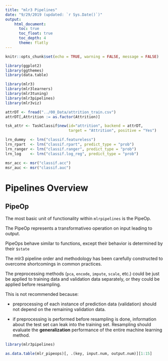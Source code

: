 ```yaml
---
title: "mlr3 Pipelines"
date: "9/29/2019 (updated: `r Sys.Date()`)"
output: 
    html_document:
      toc: true
      toc_float: true
      toc_depth: 4
      theme: flatly
---
```


```r
knitr::opts_chunk$set(echo = TRUE, warning = FALSE, message = FALSE)
```

```r

library(ggplot2)
library(ggthemes)
library(data.table)

library(mlr3)
library(mlr3learners)
library(mlr3tuning)
library(mlr3pipelines)
library(mlr3viz)

attrDT <- fread("../00_Data/attrition_train.csv")
attrDT[,Attrition := as.factor(Attrition)]

tsk_attr <- TaskClassif$new(id="attrition", backend = attrDT, 
                            target = "Attrition", positive = "Yes")

lrn_dummy  <- lrn("classif.featureless")
lrn_rpart  <- lrn("classif.rpart", predict_type = "prob")
lrn_ranger <- lrn("classif.ranger", predict_type = "prob")
lrn_log    <- lrn("classif.log_reg", predict_type = "prob")

msr_acc <- msr("classif.acc")
msr_auc <- msr("classif.auc")
```

# Pipelines Overview

## PipeOp
The most basic unit of functionality within `mlrpipelines` is the <stron>PipeOp</strong>.

The PipeOp represents a transformativeo operation on input leading to output.

PipeOps behave similar to functions, except  their behavior is determined by their `$state`

The mlr3 pipeline order and methodology has been carefully constructed to overcome shortcomings in common practices. 

The preprocessing methods (`pca`, `encode`, `impute`, `scale`, etc.) could be just be applied to training data and validation data separately, or they could be applied before resampling. 

This is not recommended because:

- preprocessing of each instance of prediction data (validation) should not depend on the remaining validation data.

- if preprocessing is performed before resampling is done, information about the test set can leak into the training set. Resampling should evaluate the <strong>generalization</strong> performance of the entire machine learning method.


```r
library(mlr3pipelines)

as.data.table(mlr_pipeops)[, .(key, input.num, output.num)][1:15]

```

